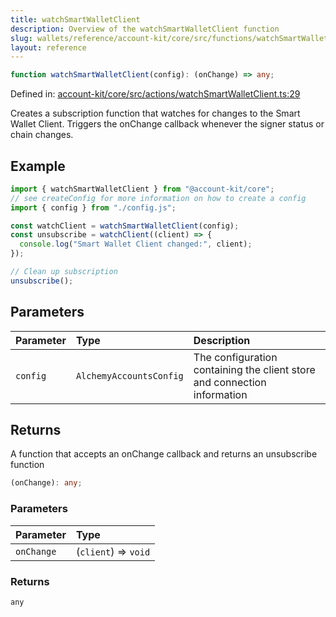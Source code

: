 ```yaml
---
title: watchSmartWalletClient
description: Overview of the watchSmartWalletClient function
slug: wallets/reference/account-kit/core/src/functions/watchSmartWalletClient
layout: reference
---
```


```ts
function watchSmartWalletClient(config): (onChange) => any;
```

Defined in: [account-kit/core/src/actions/watchSmartWalletClient.ts:29](https://github.com/alchemyplatform/aa-sdk/blob/923a52171f7246172caf350853843e6680197da9/account-kit/core/src/actions/watchSmartWalletClient.ts#L29)

Creates a subscription function that watches for changes to the Smart Wallet Client.
Triggers the onChange callback whenever the signer status or chain changes.

## Example

```ts
import { watchSmartWalletClient } from "@account-kit/core";
// see createConfig for more information on how to create a config
import { config } from "./config.js";

const watchClient = watchSmartWalletClient(config);
const unsubscribe = watchClient((client) => {
  console.log("Smart Wallet Client changed:", client);
});

// Clean up subscription
unsubscribe();
```

## Parameters

| Parameter | Type                    | Description                                                              |
| :-------- | :---------------------- | :----------------------------------------------------------------------- |
| `config`  | `AlchemyAccountsConfig` | The configuration containing the client store and connection information |

## Returns

A function that accepts an onChange callback and returns an unsubscribe function

```ts
(onChange): any;
```

### Parameters

| Parameter  | Type                 |
| :--------- | :------------------- |
| `onChange` | (`client`) => `void` |

### Returns

`any`
